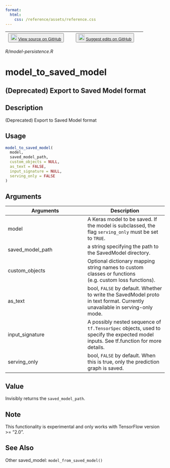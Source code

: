 ```yaml
---
format:
  html:
    css: /reference/assets/reference.css
---
```


| <button class="button"> ![](/reference/assets/GitHub-Mark-32px.png){width="20"} [View source on GitHub](https://github.com/rstudio/keras//blob/main/R/model-persistence.R) </button> | <button class="button"> ![](/reference/assets/GitHub-Mark-32px.png){width="20"} [Suggest edits on GitHub](https://github.com/rstudio/keras//edit/main/R/model-persistence.R) </button> |
|:------------------------------:|:--------------------------------------:|

*R/model-persistence.R*

# model_to_saved_model

## (Deprecated) Export to Saved Model format

## Description
(Deprecated) Export to Saved Model format 


## Usage
```r
model_to_saved_model( 
  model, 
  saved_model_path, 
  custom_objects = NULL, 
  as_text = FALSE, 
  input_signature = NULL, 
  serving_only = FALSE 
) 
```

## Arguments
|Arguments|Description|
|---|---|
| model | A Keras model to be saved. If the model is subclassed, the flag `serving_only` must be set to `TRUE`. |
| saved_model_path | a string specifying the path to the SavedModel directory. |
| custom_objects | Optional dictionary mapping string names to custom classes or functions (e.g. custom loss functions). |
| as_text | bool, `FALSE` by default. Whether to write the SavedModel proto in text format. Currently unavailable in serving-only mode. |
| input_signature | A possibly nested sequence of `tf.TensorSpec` objects, used to specify the expected model inputs. See tf.function for more details. |
| serving_only | bool, `FALSE` by default. When this is true, only the prediction graph is saved. |



## Value
Invisibly returns the `saved_model_path`. 

## Note
This functionality is experimental and only works with TensorFlow version >= "2.0". 


## See Also
Other saved_model:  `model_from_saved_model()`

